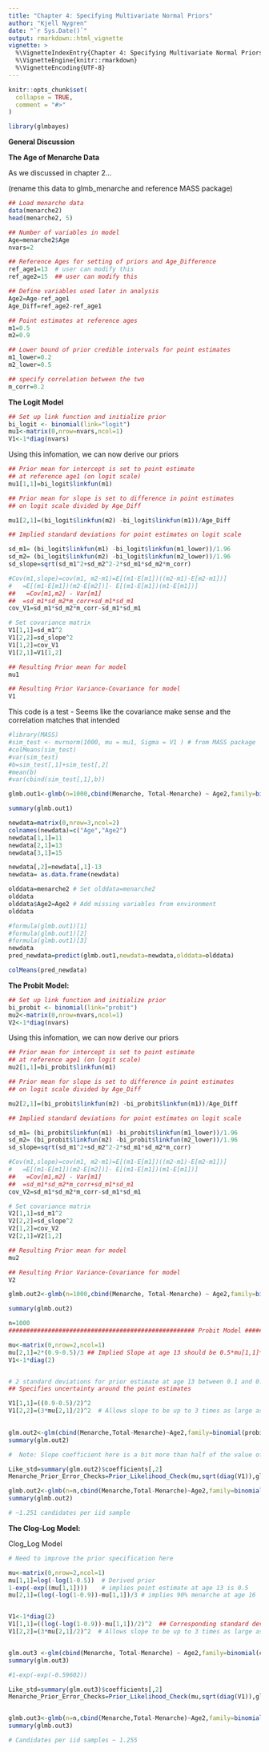 ```yaml
---
title: "Chapter 4: Specifying Multivariate Normal Priors"
author: "Kjell Nygren"
date: "`r Sys.Date()`"
output: rmarkdown::html_vignette
vignette: >
  %\VignetteIndexEntry{Chapter 4: Specifying Multivariate Normal Priors}
  %\VignetteEngine{knitr::rmarkdown}
  %\VignetteEncoding{UTF-8}
---
```


```r
knitr::opts_chunk$set(
  collapse = TRUE,
  comment = "#>"
)
```

```r
library(glmbayes)
```

**General Discussion**

**The Age of Menarche Data**


As we discussed in chapter 2...

(rename this data to glmb_menarche and reference MASS package) 

```r
## Load menarche data
data(menarche2)
head(menarche2, 5)

```

```r
## Number of variables in model
Age=menarche2$Age
nvars=2

## Reference Ages for setting of priors and Age_Difference
ref_age1=13  # user can modify this
ref_age2=15  ## user can modify this

## Define variables used later in analysis
Age2=Age-ref_age1
Age_Diff=ref_age2-ref_age1

```

```r

## Point estimates at reference ages
m1=0.5  
m2=0.9

## Lower bound of prior credible intervals for point estimates
m1_lower=0.2
m2_lower=0.5

## specify correlation between the two
m_corr=0.2
```



**The Logit Model**

```r

## Set up link function and initialize prior
bi_logit <- binomial(link="logit")
mu1<-matrix(0,nrow=nvars,ncol=1)
V1<-1*diag(nvars)
```


Using this infomation, we can now derive our priors

```r
## Prior mean for intercept is set to point estimate 
## at reference age1 (on logit scale)
mu1[1,1]=bi_logit$linkfun(m1)

## Prior mean for slope is set to difference in point estimates
## on logit scale divided by Age_Diff

mu1[2,1]=(bi_logit$linkfun(m2) -bi_logit$linkfun(m1))/Age_Diff 

## Implied standard deviations for point estimates on logit scale

sd_m1= (bi_logit$linkfun(m1) -bi_logit$linkfun(m1_lower))/1.96
sd_m2= (bi_logit$linkfun(m2) -bi_logit$linkfun(m2_lower))/1.96
sd_slope=sqrt(sd_m1^2+sd_m2^2-2*sd_m1*sd_m2*m_corr)

#Cov(m1,slope)=cov(m1, m2-m1)=E[(m1-E[m1])((m2-m1)-E[m2-m1])]
#   =E[(m1-E[m1])(m2-E[m2])]- E[(m1-E[m1])(m1-E[m1])]
##   =Cov[m1,m2] - Var[m1]
##  =sd_m1*sd_m2*m_corr+sd_m1*sd_m1
cov_V1=sd_m1*sd_m2*m_corr-sd_m1*sd_m1

# Set covariance matrix
V1[1,1]=sd_m1^2
V1[2,2]=sd_slope^2
V1[1,2]=cov_V1
V1[2,1]=V1[1,2]
```


```r
## Resulting Prior mean for model
mu1
```

```r
## Resulting Prior Variance-Covariance for model
V1
```

This code is a test - Seems like the covariance make sense and the correlation matches that intended

```r
#library(MASS)
#sim_test <- mvrnorm(1000, mu = mu1, Sigma = V1 ) # from MASS package
#colMeans(sim_test)
#var(sim_test)
#b=sim_test[,1]+sim_test[,2]
#mean(b)
#var(cbind(sim_test[,1],b))
```



```r
glmb.out1<-glmb(n=1000,cbind(Menarche, Total-Menarche) ~ Age2,family=binomial(logit),mu=mu1,Sigma=V1,Gridtype=1, data=menarche2)
```


```r
summary(glmb.out1)
```

```r
newdata=matrix(0,nrow=3,ncol=2)
colnames(newdata)=c("Age","Age2")
newdata[1,1]=11
newdata[2,1]=13
newdata[3,1]=15

newdata[,2]=newdata[,1]-13
newdata= as.data.frame(newdata)

olddata=menarche2 # Set olddata=menarche2
olddata
olddata$Age2=Age2 # Add missing variables from environment
olddata

#formula(glmb.out1)[1]
#formula(glmb.out1)[2]
#formula(glmb.out1)[3]
newdata
pred_newdata=predict(glmb.out1,newdata=newdata,olddata=olddata)

colMeans(pred_newdata)

```





**The Probit Model: **


```r
## Set up link function and initialize prior
bi_probit <- binomial(link="probit")
mu2<-matrix(0,nrow=nvars,ncol=1)
V2<-1*diag(nvars)
```

Using this infomation, we can now derive our priors

```r
## Prior mean for intercept is set to point estimate 
## at reference age1 (on logit scale)
mu2[1,1]=bi_probit$linkfun(m1)

## Prior mean for slope is set to difference in point estimates
## on logit scale divided by Age_Diff

mu2[2,1]=(bi_probit$linkfun(m2) -bi_probit$linkfun(m1))/Age_Diff 

## Implied standard deviations for point estimates on logit scale

sd_m1= (bi_probit$linkfun(m1) -bi_probit$linkfun(m1_lower))/1.96
sd_m2= (bi_probit$linkfun(m2) -bi_probit$linkfun(m2_lower))/1.96
sd_slope=sqrt(sd_m1^2+sd_m2^2-2*sd_m1*sd_m2*m_corr)

#Cov(m1,slope)=cov(m1, m2-m1)=E[(m1-E[m1])((m2-m1)-E[m2-m1])]
#   =E[(m1-E[m1])(m2-E[m2])]- E[(m1-E[m1])(m1-E[m1])]
##   =Cov[m1,m2] - Var[m1]
##  =sd_m1*sd_m2*m_corr+sd_m1*sd_m1
cov_V2=sd_m1*sd_m2*m_corr-sd_m1*sd_m1

# Set covariance matrix
V2[1,1]=sd_m1^2
V2[2,2]=sd_slope^2
V2[1,2]=cov_V2
V2[2,1]=V2[1,2]
```

```r
## Resulting Prior mean for model
mu2
```

```r
## Resulting Prior Variance-Covariance for model
V2
```

```r
glmb.out2<-glmb(n=1000,cbind(Menarche, Total-Menarche) ~ Age2,family=binomial(probit),mu=mu2,Sigma=V2,Gridtype=1, data=menarche2)
```


```r
summary(glmb.out2)
```



```r
n=1000
#################################################### Probit Model ############################################

mu<-matrix(0,nrow=2,ncol=1)
mu[2,1]=2*(0.9-0.5)/3 ## Implied Slope at age 13 should be 0.5*mu[1,1]*(0.9-0.5)/3 
V1<-1*diag(2)


# 2 standard deviations for prior estimate at age 13 between 0.1 and 0.9
## Specifies uncertainty around the point estimates

V1[1,1]=((0.9-0.5)/2)^2 
V1[2,2]=(3*mu[2,1]/2)^2  # Allows slope to be up to 3 times as large as point estimate 

  
glm.out2<-glm(cbind(Menarche,Total-Menarche)~Age2,family=binomial(probit), data=menarche2)
summary(glm.out2)

#  Note: Slope coefficient here is a bit more than half of the value of that in the logit model 

Like_std=summary(glm.out2)$coefficients[,2]
Menarche_Prior_Error_Checks=Prior_Likelihood_Check(mu,sqrt(diag(V1)),glm.out2$coefficients,Like_std)

glmb.out2<-glmb(n=n,cbind(Menarche,Total-Menarche)~Age2,family=binomial(probit),mu=mu,Sigma=V1,Gridtype=1,data=menarche2)
summary(glmb.out2)

# ~1.251 candidates per iid sample
```


**The Clog-Log Model:**

#################################################### Clog_Log Model ############################################

```r

# Need to improve the prior specification here 

mu<-matrix(0,nrow=2,ncol=1)
mu[1,1]=log(-log(1-0.5))  # Derived prior
1-exp(-exp((mu[1,1])))    # implies point estimate at age 13 is 0.5
mu[2,1]=(log(-log(1-0.9))-mu[1,1])/3 # implies 90% menarche at age 16


V1<-1*diag(2)
V1[1,1]=((log(-log(1-0.9))-mu[1,1])/2)^2  ## Corresponding standard deviation
V1[2,2]=(3*mu[2,1]/2)^2  # Allows slope to be up to 3 times as large as point estimate 


glm.out3 <-glm(cbind(Menarche, Total-Menarche) ~ Age2,family=binomial(cloglog), data=menarche2)
summary(glm.out3)

#1-exp(-exp(-0.59602))

Like_std=summary(glm.out3)$coefficients[,2]
Menarche_Prior_Error_Checks=Prior_Likelihood_Check(mu,sqrt(diag(V1)),glm.out3$coefficients,Like_std)


glmb.out3<-glmb(n=n,cbind(Menarche,Total-Menarche)~Age2,family=binomial(cloglog),mu=mu,Sigma=V1,Gridtype=1,data=menarche2)
summary(glmb.out3)

# Candidates per iid samples ~ 1.255

```
